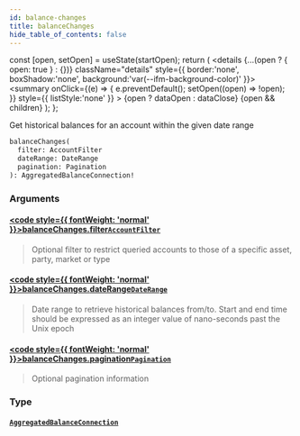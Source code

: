 ```yaml
---
id: balance-changes
title: balanceChanges
hide_table_of_contents: false
---
```







  const [open, setOpen] = useState(startOpen);
  return (
    <details {...(open ? { open: true } : {})} className="details" style={{ border:'none', boxShadow:'none', background:'var(--ifm-background-color)' }}>
      <summary
        onClick={(e) => {
          e.preventDefault();
          setOpen((open) => !open);
        }}
        style={{ listStyle:'none' }}
      >
      {open ? dataOpen : dataClose}
      </summary>
      {open && children}
    </details>
  );
};




Get historical balances for an account within the given date range


```graphql
balanceChanges(
  filter: AccountFilter
  dateRange: DateRange
  pagination: Pagination
): AggregatedBalanceConnection!
```


### Arguments

#### [<code style={{ fontWeight: 'normal' }}>balanceChanges.<b>filter</b></code>](#)<Bullet />[`AccountFilter`](/testnet/api/graphql/inputs/account-filter) <Badge class="secondary" text="input"/>
> Optional filter to restrict queried accounts to those of a specific asset, party, market or type
> 

#### [<code style={{ fontWeight: 'normal' }}>balanceChanges.<b>dateRange</b></code>](#)<Bullet />[`DateRange`](/testnet/api/graphql/inputs/date-range) <Badge class="secondary" text="input"/>
> Date range to retrieve historical balances from/to. Start and end time should be expressed as an integer value of nano-seconds past the Unix epoch
> 

#### [<code style={{ fontWeight: 'normal' }}>balanceChanges.<b>pagination</b></code>](#)<Bullet />[`Pagination`](/testnet/api/graphql/inputs/pagination) <Badge class="secondary" text="input"/>
> Optional pagination information
> 

### Type

#### [`AggregatedBalanceConnection`](/testnet/api/graphql/objects/aggregated-balance-connection) <Badge class="secondary" text="object"/>
> 
> 



